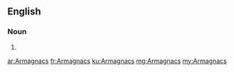==English==

===Noun===
{{head|en|plural}}

# {{plural of|Armagnac|lang=en}}

[[ar:Armagnacs]]
[[fr:Armagnacs]]
[[ku:Armagnacs]]
[[mg:Armagnacs]]
[[my:Armagnacs]]